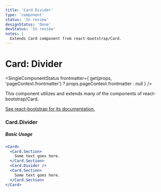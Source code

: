 ```yaml
---
title: 'Card Divider'
type: 'component'
status: 'In review'
designStatus: 'Done'
devStatus: 'In review'
notes: |
  Extends Card component from react-bootstrap/Card.
---
```



# Card: Divider

<SingleComponentStatus
  frontmatter={
    get(props, 'pageContext.frontmatter') ? props.pageContext.frontmatter : null
  }
/>

<p>This component utilizes and extends many of the components of react-bootstrap/Card.</p>
<p>
  <a href="https://react-bootstrap.github.io/components/cards/" target="_blank" rel="noopener noreferrer">
    See react-bootstrap for its documentation.
  </a>
</p>

### Card.Divider

##### Basic Usage

```jsx live
<Card>
  <Card.Section>
    Some text goes here.
  </Card.Section>
  <Card.Divider />
  <Card.Section>
    Some text goes here.
  </Card.Section>
</Card>
```
